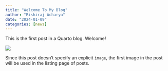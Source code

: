 ```yaml
---
title: "Welcome To My Blog"
author: "Rishiraj Acharya"
date: "2024-01-09"
categories: [news]
---
```


This is the first post in a Quarto blog. Welcome!

![](thumbnail.jpg)

Since this post doesn't specify an explicit `image`, the first image in the post will be used in the listing page of posts.
